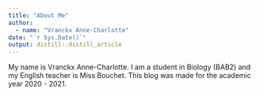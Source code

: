 ```yaml
---
title: "About Me"
author:
  - name: "Vranckx Anne-Charlotte" 
date: "`r Sys.Date()`"
output: distill::distill_article
---
```


My name is Vranckx Anne-Charlotte. I am a student in Biology (BAB2) and my English teacher is Miss Bouchet. This blog was made for the academic year 2020 - 2021.

